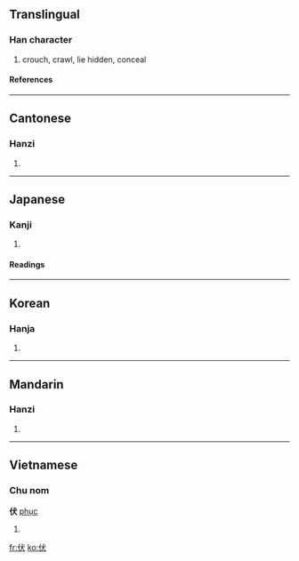 ==Translingual==
===Han character===
{{Han char|rn=9|rad=人|as=04|sn=6|four=2323<sub>4</sub>|canj=人戈大 (OIK)}}
# crouch, crawl, lie hidden, conceal
====References====
{{Han ref|kx=0095.230|dkj=00438|dj=0202.070|hdz=10119.040|uh=4F0F|ud=20239|bh=A5F1|bd=42481}}
----
==Cantonese==
===Hanzi===
{{yue-hanzi|jyut=|y=fuk6}}
# {{defn|Cantonese}}
----
==Japanese==
===Kanji===
{{ja-kanji|grade=c|rs=人04}}
# {{defn|Japanese}}
====Readings====
{{ja-readings|on=[[ふく]] (fuku), [[ふう]] (fū), [[ぶく]] (buku)|kun=[[ふせる]] (fuseru), [[したがう]] (shitagau)}}
----
==Korean==
===Hanja===
{{ko-hanja|hangeul=[[복]], [[부]]|rv=bok, bu|mr=pok, pu}}
# {{defn|Korean}}
----
==Mandarin==
===Hanzi===
{{cmn-hanzi|pin=[[fú]] ([[fu2]]), [[shěn]] ([[shen3]])|wg=fu<sup>2</sup>, shen<sup>3</sup>}}
# {{defn|Mandarin}}

----

==Vietnamese==
===Chu nom===
'''伏''' [[phục]]
# {{defn|Vietnamese}}
[[fr:伏]]
[[ko:伏]]